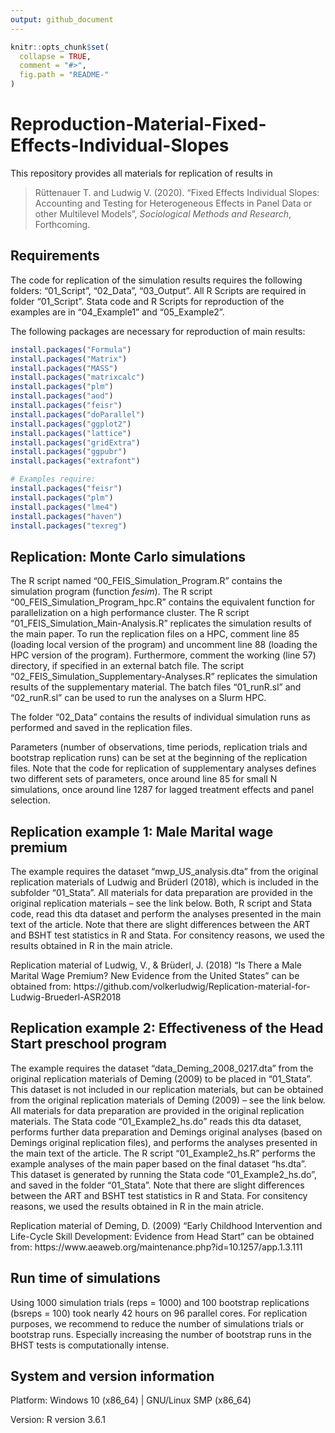 ```yaml
---
output: github_document
---
```



<!-- README.md is generated from README.Rmd. Please edit that file -->

```r
knitr::opts_chunk$set(
  collapse = TRUE,
  comment = "#>",
  fig.path = "README-"
)
``` 

# Reproduction-Material-Fixed-Effects-Individual-Slopes

This repository provides all materials for replication of results in

> Rüttenauer T. and Ludwig V. (2020). “Fixed Effects Individual Slopes: Accounting and Testing for Heterogeneous Effects in Panel Data or other Multilevel Models”, *Sociological Methods and Research*, Forthcoming.


## Requirements

The code for replication of the simulation results requires the following folders: “01\_Script”, “02\_Data”, “03\_Output”. All R Scripts are required in folder “01\_Script”. Stata code and R Scripts for reproduction of the examples are in “04\_Example1” and “05\_Example2”.

The following packages are necessary for reproduction of main results:

```r
install.packages("Formula")
install.packages("Matrix")
install.packages("MASS")
install.packages("matrixcalc")
install.packages("plm")
install.packages("aod")
install.packages("feisr") 
install.packages("doParallel")
install.packages("ggplot2")
install.packages("lattice")
install.packages("gridExtra")
install.packages("ggpubr")
install.packages("extrafont")

# Examples require:
install.packages("feisr") 
install.packages("plm")
install.packages("lme4")
install.packages("haven")
install.packages("texreg")
```

## Replication: Monte Carlo simulations
The R script named “00_FEIS_Simulation_Program.R” contains the simulation program (function *fesim*). The R script "00_FEIS_Simulation_Program_hpc.R" contains the equivalent function for parallelization on a high performance cluster.
The R script “01_FEIS_Simulation_Main-Analysis.R” replicates the simulation results of the main paper. To run the replication files on a HPC, comment line 85 (loading local version of the program) and uncomment line 88 (loading the HPC version of the program). Furthermore, comment the working (line 57) directory, if specified in an external batch file. The script "02_FEIS_Simulation_Supplementary-Analyses.R" replicates the simulation results of the supplementary material. The batch files "01_runR.sl" and "02_runR.sl" can be used to run the analyses on a Slurm HPC.

The folder “02\_Data” contains the results of individual simulation runs as performed and saved in the replication files.

Parameters (number of observations, time periods, replication trials and bootstrap replication runs) can be set at the beginning of the replication files. Note that the code for replication of supplementary analyses defines two different sets of parameters, once around line 85 for small N simulations, once around line 1287 for lagged treatment effects and panel selection.

## Replication example 1: Male Marital wage premium 

The example requires the dataset "mwp_US_analysis.dta" from the original replication materials of Ludwig and Brüderl (2018), which is included in the subfolder "01_Stata". All materials for data preparation are provided in the original replication materials -- see the link below. Both, R script and Stata code, read this dta dataset and perform the analyses presented in the main text of the article. Note that there are slight differences between the ART and BSHT test statistics in R and Stata. For consitency reasons, we used the results obtained in R in the main atricle.

Replication material of Ludwig, V., & Brüderl, J. (2018) "Is There a Male Marital Wage Premium? New Evidence from the United States" can be obtained from: https://github.com/volkerludwig/Replication-material-for-Ludwig-Bruederl-ASR2018

## Replication example 2: Effectiveness of the Head Start preschool program

The example requires the dataset "data_Deming_2008_0217.dta" from the original replication materials of Deming (2009) to be placed in "01_Stata". This dataset is not included in our replication materials, but can be obtained from the original replication materials of Deming (2009) -- see the link below. All materials for data preparation are provided in the original replication materials. The Stata code "01_Example2_hs.do" reads this dta dataset, performs further data preparation and Demings original analyses (based on Demings original replication files), and performs the analyses presented in the main text of the article. The R script "01_Example2_hs.R" performs the example analyses of the main paper based on the final dataset "hs.dta". This dataset is generated by running the Stata code "01_Example2_hs.do", and saved in the folder "01_Stata". Note that there are slight differences between the ART and BSHT test statistics in R and Stata. For consitency reasons, we used the results obtained in R in the main atricle.

Replication material of Deming, D. (2009) "Early Childhood Intervention and Life-Cycle Skill Development: Evidence from Head Start" can be obtained from: https://www.aeaweb.org/maintenance.php?id=10.1257/app.1.3.111

## Run time of simulations
Using 1000 simulation trials (reps = 1000) and 100 bootstrap replications (bsreps = 100) took nearly 42 hours on 96 parallel cores. For replication purposes, we recommend to reduce the number of simulations trials or bootstrap runs. Especially increasing the number of bootstrap runs in the BHST tests is computationally intense.

## System and version information

Platform: Windows 10 (x86_64) | GNU/Linux SMP (x86_64)

Version: R version 3.6.1
